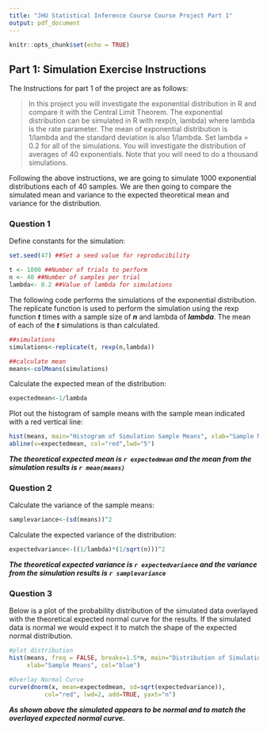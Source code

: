 ```yaml
---
title: "JHU Statistical Inference Course Course Project Part 1"
output: pdf_document
---
```


```r
knitr::opts_chunk$set(echo = TRUE)
```

## Part 1: Simulation Exercise Instructions

The Instructions for part 1 of the project are as follows: 

>In this project you will investigate the exponential distribution in R and compare it with the Central Limit Theorem. The exponential distribution can be simulated in R with rexp(n, lambda) where lambda is the rate parameter. The mean of exponential distribution is 1/lambda and the standard deviation is also 1/lambda. Set lambda = 0.2 for all of the simulations. You will investigate the distribution of averages of 40 exponentials. Note that you will need to do a thousand simulations.

Following the above instructions, we are going to simulate 1000 exponential distributions each of 40 samples. We are then going to compare the simulated mean and variance to the expected theoretical mean and variance for the distribution.

### Question 1
Define constants for the simulation:

```r
set.seed(47) ##Set a seed value for reproducibility

t <- 1000 ##Number of trials to perform
n <- 40 ##Number of samples per trial
lambda<- 0.2 ##Value of lambda for simulations

```

The following code performs the simulations of the exponential distribution.  The replicate function is used to perform the simulation using the rexp function ***t*** times with a sample size of ***n*** and lambda of ***lambda***.  The mean of each of the ***t*** simulations is than calculated.

```r
##simulations
simulations<-replicate(t, rexp(n,lambda))

##calculate mean
means<-colMeans(simulations)
```

Calculate the expected mean of the distribution:
```r
expectedmean<-1/lambda
```

Plot out the histogram of sample means with the sample mean indicated with a red vertical line:
```r
hist(means, main="Histogram of Simulation Sample Means", xlab="Sample Means", col="blue")
abline(v=expectedmean, col="red",lwd="5")
```

***The theoretical expected mean is `r expectedmean` and the mean from the simulation results is `r mean(means)`***

### Question 2

Calculate the variance of the sample means:

```r
samplevariance<-(sd(means))^2
```

Calculate the expected variance of the distribution:
```r
expectedvariance<-((1/lambda)*(1/sqrt(n)))^2
```

***The theoretical expected variance is `r expectedvariance` and the variance from the simulation results is `r samplevariance`***

### Question 3
Below is a plot of the probability distribution of the simulated data overlayed with the theoretical expected normal curve for the results.  If the simulated data is normal we would expect it to match the shape of the expected normal distribution.

```r
#plot distribution
hist(means, freq = FALSE, breaks=1.5*n, main="Distribution of Simulation Sample Means", 
     xlab="Sample Means", col="blue")

#Overlay Normal Curve
curve(dnorm(x, mean=expectedmean, sd=sqrt(expectedvariance)), 
          col="red", lwd=2, add=TRUE, yaxt="n")
```

***As shown above the simulated appears to be normal and to match the overlayed expected normal curve.***
